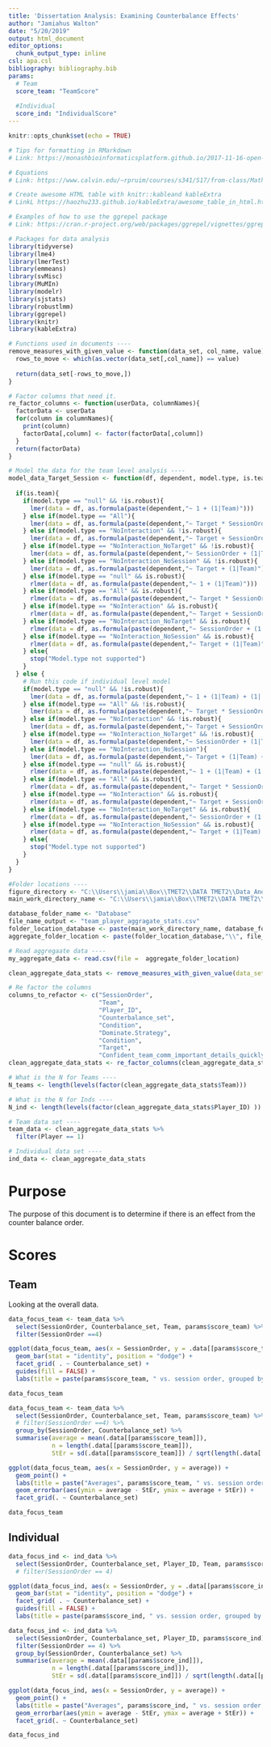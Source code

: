 ```yaml
---
title: 'Dissertation Analysis: Examining Counterbalance Effects'
author: "Jamiahus Walton"
date: "5/20/2019"
output: html_document
editor_options:
  chunk_output_type: inline
csl: apa.csl
bibliography: bibliography.bib
params:
  # Team
  score_team: "TeamScore"
  
  #Individual
  score_ind: "IndividualScore"
---
```


```r
knitr::opts_chunk$set(echo = TRUE)

# Tips for formatting in RMarkdown
# Link: https://monashbioinformaticsplatform.github.io/2017-11-16-open-science-training/topics/rmarkdown.html

# Equations
# Link: https://www.calvin.edu/~rpruim/courses/s341/S17/from-class/MathinRmd.html

# Create awesome HTML table with knitr::kableand kableExtra
# LinkL https://haozhu233.github.io/kableExtra/awesome_table_in_html.html

# Examples of how to use the ggrepel package
# Link: https://cran.r-project.org/web/packages/ggrepel/vignettes/ggrepel.html#examples

# Packages for data analysis
library(tidyverse)
library(lme4)
library(lmerTest)
library(emmeans)
library(svMisc)
library(MuMIn)
library(modelr)
library(sjstats)
library(robustlmm)
library(ggrepel)
library(knitr)
library(kableExtra)

# Functions used in documents ----
remove_measures_with_given_value <- function(data_set, col_name, value){
  rows_to_move <- which(as.vector(data_set[,col_name]) == value) 
  
  return(data_set[-rows_to_move,])
}

# Factor columns that need it.
re_factor_columns <- function(userData, columnNames){
  factorData <- userData
  for(column in columnNames){
    print(column)
    factorData[,column] <- factor(factorData[,column])
  }
  return(factorData)
}

# Model the data for the team level analysis ----
model_data_Target_Session <- function(df, dependent, model.type, is.team, is.robust){
  
  if(is.team){
    if(model.type == "null" && !is.robust){
      lmer(data = df, as.formula(paste(dependent,"~ 1 + (1|Team)")))
    } else if(model.type == "All"){
      lmer(data = df, as.formula(paste(dependent,"~ Target * SessionOrder + (1|Team)")))
    } else if(model.type == "NoInteraction" && !is.robust){
      lmer(data = df, as.formula(paste(dependent,"~ Target + SessionOrder + (1|Team)")))
    } else if(model.type == "NoInteraction_NoTarget" && !is.robust){
      lmer(data = df, as.formula(paste(dependent,"~ SessionOrder + (1|Team)")))
    } else if(model.type == "NoInteraction_NoSession" && !is.robust){
      lmer(data = df, as.formula(paste(dependent,"~ Target + (1|Team)")))
    } else if(model.type == "null" && is.robust){
      rlmer(data = df, as.formula(paste(dependent,"~ 1 + (1|Team)")))
    } else if(model.type == "All" && is.robust){
      rlmer(data = df, as.formula(paste(dependent,"~ Target * SessionOrder + (1|Team)")))
    } else if(model.type == "NoInteraction" && is.robust){
      rlmer(data = df, as.formula(paste(dependent,"~ Target + SessionOrder + (1|Team)")))
    } else if(model.type == "NoInteraction_NoTarget" && is.robust){
      rlmer(data = df, as.formula(paste(dependent,"~ SessionOrder + (1|Team)")))
    } else if(model.type == "NoInteraction_NoSession" && is.robust){
      rlmer(data = df, as.formula(paste(dependent,"~ Target + (1|Team)")))
    } else{
      stop("Model.type not supported")
    }
  } else {
    # Run this code if individual level model
    if(model.type == "null" && !is.robust){
      lmer(data = df, as.formula(paste(dependent,"~ 1 + (1|Team) + (1| Player_ID)")))
    } else if(model.type == "All" && !is.robust){
      lmer(data = df, as.formula(paste(dependent,"~ Target * SessionOrder + (1|Team) + (1| Player_ID)")))
    } else if(model.type == "NoInteraction" && !is.robust){
      lmer(data = df, as.formula(paste(dependent,"~ Target + SessionOrder + (1|Team) + (1| Player_ID)")))
    } else if(model.type == "NoInteraction_NoTarget" && !is.robust){
      lmer(data = df, as.formula(paste(dependent,"~ SessionOrder + (1|Team) + (1| Player_ID)")))
    } else if(model.type == "NoInteraction_NoSession"){
      lmer(data = df, as.formula(paste(dependent,"~ Target + (1|Team) + (1| Player_ID)")))
    } else if(model.type == "null" && is.robust){
      rlmer(data = df, as.formula(paste(dependent,"~ 1 + (1|Team) + (1| Player_ID)")))
    } else if(model.type == "All" && is.robust){
      rlmer(data = df, as.formula(paste(dependent,"~ Target * SessionOrder + (1|Team) + (1| Player_ID)")))
    } else if(model.type == "NoInteraction" && is.robust){
      rlmer(data = df, as.formula(paste(dependent,"~ Target + SessionOrder + (1|Team) + (1| Player_ID)")))
    } else if(model.type == "NoInteraction_NoTarget" && is.robust){
      rlmer(data = df, as.formula(paste(dependent,"~ SessionOrder + (1|Team) + (1| Player_ID)")))
    } else if(model.type == "NoInteraction_NoSession" && is.robust){
      rlmer(data = df, as.formula(paste(dependent,"~ Target + (1|Team) + (1| Player_ID)")))
    } else{
      stop("Model.type not supported")
    }
  }
}

#Folder locations ----
figure_directory <- "C:\\Users\\jamia\\Box\\TMET2\\DATA TMET2\\Data_And_Calcuations\\Figures"
main_work_directory_name <- "C:\\Users\\jamia\\Box\\TMET2\\DATA TMET2\\Data_And_Calcuations\\Raw Data\\"

database_folder_name <- "Database"
file_name_output <- "team_player_aggragate_stats.csv"
folder_location_database <- paste(main_work_directory_name, database_folder_name, sep = "")
aggregate_folder_location <- paste(folder_location_database,"\\", file_name_output, sep = "") #This will combine the final file name and the desiered folder location

# Read aggregaate data ----
my_aggregate_data <- read.csv(file =  aggregate_folder_location)

clean_aggregate_data_stats <- remove_measures_with_given_value(data_set =  my_aggregate_data, col_name = "Condition", value = "A") # without none condition

# Re factor the columns
columns_to_refactor <- c("SessionOrder", 
                         "Team", 
                         "Player_ID",
                         "Counterbalance_set",
                         "Condition", 
                         "Dominate.Strategy", 
                         "Condition", 
                         "Target",
                         "Confident_team_comm_important_details_quickly")
clean_aggregate_data_stats <- re_factor_columns(clean_aggregate_data_stats, columns_to_refactor)

# What is the N for Teams ----
N_teams <- length(levels(factor(clean_aggregate_data_stats$Team)))

# What is the N for Inds ----
N_ind <- length(levels(factor(clean_aggregate_data_stats$Player_ID) ))

# Team data set ----
team_data <- clean_aggregate_data_stats %>%
  filter(Player == 1)

# Individual data set ----
ind_data <- clean_aggregate_data_stats

```

# Purpose

The purpose of this document is to determine if there is an effect from the counter balance order. 

# Scores

## Team

Looking at the overall data. 

```r
data_focus_team <- team_data %>%
  select(SessionOrder, Counterbalance_set, Team, params$score_team) %>%
  filter(SessionOrder ==4)

ggplot(data_focus_team, aes(x = SessionOrder, y = .data[[params$score_team]], fill = Team)) +
  geom_bar(stat = "identity", position = "dodge") +
  facet_grid( . ~ Counterbalance_set) +
  guides(fill = FALSE) +
  labs(title = paste(params$score_team, " vs. session order, grouped by counterbalance set"))

data_focus_team
```


```r
data_focus_team <- team_data %>%
  select(SessionOrder, Counterbalance_set, Team, params$score_team) %>%
  # filter(SessionOrder ==4) %>%
  group_by(SessionOrder, Counterbalance_set) %>%
  summarise(average = mean(.data[[params$score_team]]),
            n = length(.data[[params$score_team]]),
            StEr = sd(.data[[params$score_team]]) / sqrt(length(.data[[params$score_team]])))

ggplot(data_focus_team, aes(x = SessionOrder, y = average)) +
  geom_point() +
  labs(title = paste("Averages", params$score_team, " vs. session order, grouped by counterbalance set")) +
  geom_errorbar(aes(ymin = average - StEr, ymax = average + StEr)) +
  facet_grid(. ~ Counterbalance_set)

data_focus_team
```


## Individual

```r
data_focus_ind <- ind_data %>%
  select(SessionOrder, Counterbalance_set, Player_ID, Team, params$score_ind) #%>%
  # filter(SessionOrder == 4) 

ggplot(data_focus_ind, aes(x = SessionOrder, y = .data[[params$score_ind]], fill = Player_ID)) +
  geom_bar(stat = "identity", position = "dodge") +
  facet_grid( . ~ Counterbalance_set) +
  guides(fill = FALSE) +
  labs(title = paste(params$score_ind, " vs. session order, grouped by counterbalance set"))
```


```r
data_focus_ind <- ind_data %>%
  select(SessionOrder, Counterbalance_set, Player_ID, params$score_ind) %>%
  filter(SessionOrder == 4) %>%
  group_by(SessionOrder, Counterbalance_set) %>%
  summarise(average = mean(.data[[params$score_ind]]),
            n = length(.data[[params$score_ind]]),
            StEr = sd(.data[[params$score_ind]]) / sqrt(length(.data[[params$score_ind]])))

ggplot(data_focus_ind, aes(x = SessionOrder, y = average)) +
  geom_point() +
  labs(title = paste("Averages", params$score_ind, " vs. session order, grouped by counterbalance set")) +
  geom_errorbar(aes(ymin = average - StEr, ymax = average + StEr)) +
  facet_grid(. ~ Counterbalance_set)

data_focus_ind
```

